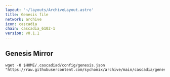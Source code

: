```yaml
---
layout: '~/layouts/ArchiveLayout.astro'
title: Genesis file
network: archive
icon: cascadia
chain: cascadia_6102-1
version: v0.1.1
---
```

## Genesis Mirror

```
wget -O $HOME/.cascadiad/config/genesis.json "https://raw.githubusercontent.com/sychonix/archive/main/cascadia/genesis.json"
```
